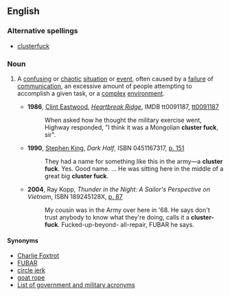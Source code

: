 ==English==

===Alternative spellings===
*[[clusterfuck]]

===Noun===
{{en-noun|sg=[[cluster]] [[fuck]]}}

# {{context|US|military|slang}} A [[confusing]] or [[chaotic]] [[situation]] or [[event]], often caused by a [[failure]] of  [[communication]], an excessive amount of people attempting to accomplish a given task, or a [[complex]] [[environment]].
#* '''1986''', [[w:Clint Eastwood|Clint Eastwood]], ''[[w:Heartbreak Ridge|Heartbreak Ridge]]'', IMDB tt0091187, [http://www.imdb.com/title/tt0091187/ tt0091187]
#*: When asked how he thought the military exercise went, Highway responded, "I think it was a  Mongolian '''cluster fuck''', sir".
#* '''1990''', [[w:Stephen King|Stephen King]], ''Dark Half'', ISBN 0451167317, [http://books.google.com/books?id=v0Zd99d0xLkC&q=%22cluster+fuck%22+date:0-1994&dq=%22cluster+fuck%22+date:0-1994&pgis=1 p. 151]
#*: They had a name for something like this in the army—a '''cluster fuck'''. Yes. Good name. ... He was sitting here in the middle of a great big '''cluster fuck'''.
#* '''2004''', Ray Kopp, ''Thunder in the Night: A Sailor's Perspective on Vietnam'', ISBN 189245128X, [http://books.google.com/books?id=T53y42RaR7cC&pg=PA87&ots=yJpU0kl8BL&dq=%22cluster+fuck%22+intitle:thunder&sig=0FGfLgiGEP3Yu9JQe1KsDjzwDKw p. 87]
#*: My cousin was in the Army over here in '68.  He says don't trust anybody to know what they're doing, calls it a '''cluster-fuck'''.  Fucked-up-beyond- all-repair, FUBAR he says.

====Synonyms====
* [[Charlie Foxtrot]]
* [[FUBAR]]
* [[circle jerk]]
* [[goat rope]]
* [[w:List of government and military acronyms|List of government and military acronyms]]